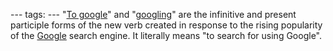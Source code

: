 ---
tags:
---
"[[To google]]" and "[[googling]]" are the infinitive and present participle forms of the new verb created in response to the rising popularity of the [[Google]] search engine. It literally means "to search for using Google".
